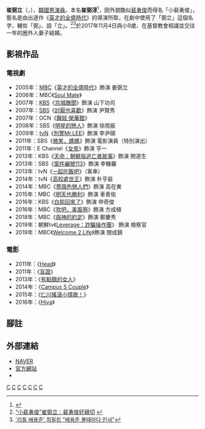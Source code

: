 {{藝人
|姓名 = 崔弼立
|類型 = 男演員
|圖片 = Choi Philip (최필립,South Korean actor) from acrofan.jpg
|圖片尺寸 =
|圖片簡介 =
|本名 = 崔弼淳（{{lang|ko|최필순}}）
|外文名 = 최필립
|外文 = ko
|羅馬拼音 = 
|英文名 =
|暱稱 =
|其他藝名 =
|國籍 = {{KOR}}
|民族 =
|籍貫 =
|出生日期 = {{Birth date and age|1979|8|18}}
|出生地點 = {{KOR}}[[首爾特別市|首爾特別市]]
|逝世日期 =
|逝世地點 =
|職業 = [[演員|演員]]
|語言 = [[韓語|韓語]]
|教育程度 = [[成均館大學|成均館大學]]現代舞蹈系學士
|宗教信仰 =
|配偶 = 
|兒女 =
|父母 =
|出道地點 =
|出道作 = 《[[英才的全盛時代|英才的全盛時代]]》
|出道日期 = 2005年
|代表作 =
|活躍年代 =
|唱片公司 =
|經紀公司 = Tong娛樂
|網站 =
|相關團體 =
|獎項 =
|IMDb =
|現任成員 =
|過往成員 =
}}
{{Infobox Korean name
|title= 藝名
|hangul= 최필립
|hanja= {{linktext|崔|弼|立}}
|hangulborn= 최필순
|hanjaborn= {{linktext|崔|弼|淳}}
}}
'''崔弼立'''（{{lang-ko|'''최필립'''}}，{{bd|1979年|8月18日}}），[[韓國|韓國]][[男演員|男演員]]。本名'''崔弼淳'''<ref>{{Cite web |url=http://news.nateimg.co.kr/orgImg/xs/2013/05/24/1369384518914.jpg |title=存档副本 |access-date=2013-05-25 |archive-date=2017-09-07 |archive-url=https://web.archive.org/web/20170907165200/http://news.nateimg.co.kr/orgImg/xs/2013/05/24/1369384518914.jpg |dead-url=no }}</ref>，因外貌酷似[[裴勇俊|裴勇俊]]而得名「小裴勇俊」，藝名是由出道作《[[英才的全盛時代|英才的全盛時代]]》的導演所取，在劇中使用了「弼立」這個名字，輔佐「弼」、設「立」。<ref>[http://cn.chosun.com/big5/site/data/html_dir/2007/09/20/20070920000020.html “小裴勇俊”崔弼立：裴勇俊好親切] {{Wayback|url=http://cn.chosun.com/big5/site/data/html_dir/2007/09/20/20070920000020.html |date=20131203014016 }}{{zh}}</ref><ref>[http://news.nate.com/view/20070919n13062 '리틀 배용준' 최필립 "배용준 볼때마다 인사"]{{ko}}</ref>於2017年11月4日與小9歲、在基督教會相識並交往一年的圈外人妻子結婚。

== 影視作品 ==
=== 電視劇 ===
*2005年：[[文化廣播_(韓國)|MBC]]《[[英才的全盛時代|英才的全盛時代]]》飾演 姜弼立
*2006年：MBC《[[Soul_Mate|Soul Mate]]》
*2007年：[[韓國放送公社|KBS]]《[[京城醜聞|京城醜聞]]》飾演 山下功司
*2007年：[[SBS_(韓國)|SBS]]《[[討厭也喜歡|討厭也喜歡]]》飾演 尹賢秀
*2007年：OCN《[[醫妓·榮華館|醫妓·榮華館]]》
*2008年：SBS《[[明星的戀人|明星的戀人]]》飾演 徐雨振
*2009年：[[tvN|tvN]]《[[刑警Mr.LEE|刑警Mr.LEE]]》飾演 李尹碩
*2011年：SBS《[[微笑，媽媽|微笑，媽媽]]》飾演 電影演員（特別演出）
*2011年：E Channel《[[女帝_(韓國電視劇)|女帝]]》飾演 亨一
*2013年：KBS《[[天命：朝鮮版逃亡者故事|天命：朝鮮版逃亡者故事]]》飾演 閔道生
*2013年：SBS《[[案件編號113|案件編號113]]》飾演 李糠羅
*2013年：tvN《[[一起吃飯吧|一起吃飯吧]]》（客串）
*2014年：tvN《[[高校處世王|高校處世王]]》飾演 朴亨裴
*2014年：MBC《[[薔薇色戀人們|薔薇色戀人們]]》飾演 高在東
*2015年：MBC《[[明天也勝利|明天也勝利]]》飾演 車善佑
*2016年：KBS《[[白熙回來了|白熙回來了]]》飾演 申奇俊
*2016年：MBC《[[吹吧，美風啊|吹吧，美風啊]]》飾演 方成植
*2018年：MBC《[[與神的約定|與神的約定]]》飾演 鄭慶秀
*2019年：朝鮮tv《[[Leverage：詐騙操作團|Leverage：詐騙操作團]]》 飾演 檢察官
*2019年：MBC《[[Welcome_2_Life|Welcome 2 Life]]》飾演 閔成鎮

=== 電影 ===
*2011年：《[[Head|Head]]》
*2011年：《[[盲證|盲證]]》
*2013年：《[[有點餓的女人|有點餓的女人]]》
*2014年：《[[Campus_S_Couple|Campus S Couple]]》
*2015年：《[[仁川搖滾小情歌！|仁川搖滾小情歌！]]》
*2016年：《[[Hiya|Hiya]]》

== 腳註 ==
{{reflist}}

== 外部連結 ==
*[http://people.search.naver.com/search.naver?where=nexearch&query=%EC%B5%9C%ED%95%84%EB%A6%BD&sm=tab_etc&ie=utf8&key=PeopleService&os=112068 NAVER] {{Wayback|url=http://people.search.naver.com/search.naver?where=nexearch&query=%EC%B5%9C%ED%95%84%EB%A6%BD&sm=tab_etc&ie=utf8&key=PeopleService&os=112068 |date=20140222030753 }}{{ko}}
*[https://web.archive.org/web/20130717151146/http://tong-ent.com/ 官方網站]{{ko}}
*{{twitter|PILLIPCHOI}}

[[Category:韓國電視演員|C]]
[[Category:韓國電影演員|C]]
[[Category:韓國舞台演員|C]]
[[Category:成均館大學校友|C]]
[[Category:首爾特別市出身人物|C]]
[[Category:崔姓|C]]
[[Category:韓國男演員|C]]